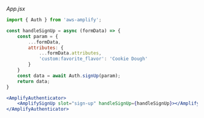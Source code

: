 _App.jsx_

```jsx
import { Auth } from 'aws-amplify';

const handleSignUp = async (formData) => {
    const param = {
        ...formData,
        attributes: {
            ...formData.attributes,
            'custom:favorite_flavor': 'Cookie Dough'
        }
    }
    const data = await Auth.signUp(param);
    return data;
}

<AmplifyAuthenticator>
    <AmplifySignUp slot="sign-up" handleSignUp={handleSignUp}></AmplifySignUp>
</AmplifyAuthenticator>
```